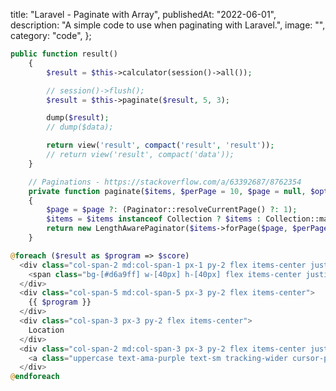   title: "Laravel - Paginate with Array",
  publishedAt: "2022-06-01",
  description: "A simple code to use when paginating with Laravel.",
  image: "",
  category: "code",
};

```php
public function result()
    {
        $result = $this->calculator(session()->all());

        // session()->flush();
        $result = $this->paginate($result, 5, 3);

        dump($result);
        // dump($data);

        return view('result', compact('result', 'result'));
        // return view('result', compact('data'));
    }

    // Paginations - https://stackoverflow.com/a/63392687/8762354
    private function paginate($items, $perPage = 10, $page = null, $options = [])
    {
        $page = $page ?: (Paginator::resolveCurrentPage() ?: 1);
        $items = $items instanceof Collection ? $items : Collection::make($items);
        return new LengthAwarePaginator($items->forPage($page, $perPage), $items->count(), $perPage, $page, $options);
    }
```

```php
@foreach ($result as $program => $score)
  <div class="col-span-2 md:col-span-1 px-1 py-2 flex items-center justify-center">
    <span class="bg-[#d6a9ff] w-[40px] h-[40px] flex items-center justify-center rounded-full">{{ ceil($score) }}</span>
  </div>
  <div class="col-span-5 md:col-span-5 px-3 py-2 flex items-center">
    {{ $program }}
  </div>
  <div class="col-span-3 px-3 py-2 flex items-center">
    Location
  </div>
  <div class="col-span-2 md:col-span-3 px-3 py-2 flex items-center justify-center">
    <a class="uppercase text-ama-purple text-sm tracking-wider cursor-pointer hover:opacity-70 transition-all">Learn More</a>
  </div>
@endforeach
```
